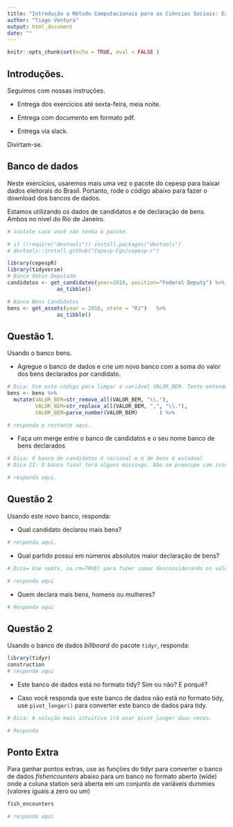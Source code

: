 ```yaml
---
title: "Introdução a Método Computacionais para as Ciências Sociais: Exercício 4"
author: "Tiago Ventura"
output: html_document
date: ""
---
```


```r
knitr::opts_chunk$set(echo = TRUE, eval = FALSE )
```

## Introduções. 
  
Seguimos com nossas instruções. 

- Entrega dos exercícios até sexta-feira, meia noite. 

- Entrega com documento em formato pdf. 

- Entrega via slack. 

Divirtam-se. 

## Banco de dados

Neste exercícios, usaremos mais uma vez o pacote do cepesp para baixar dados eleitorais do Brasil. Portanto, rode o código abaixo para fazer o download dos bancos de dados. 

Estamos utilizando os dados de candidatos e de declaração de bens. Ambos no nível do Rio de Janeiro.

```r
# instale caso você não tenha o pacote. 

# if (!require("devtools")) install.packages("devtools")
# devtools::install_github("Cepesp-Fgv/cepesp-r")

library(cepespR)
library(tidyverse)
# Banco Votos Deputado
candidatos <- get_candidates(year=2018, position="Federal Deputy") %>% 
                as_tibble()

# Banco Bens Candidatos
bens <- get_assets(year = 2018, state = "RJ")   %>%
                as_tibble()
```

## Questão 1.

Usando o banco bens. 

- Agregue o banco de dados e crie um novo banco com a soma do valor dos bens declarados por candidato.

```r
# Dica: Use este código para limpar a variável VALOR_BEM. Tente entender o que estou fazendo neste código. 
bens <- bens %>%
  mutate(VALOR_BEM=str_remove_all(VALOR_BEM, "\\."), 
         VALOR_BEM=str_replace_all(VALOR_BEM, ",", "\\."), 
         VALOR_BEM=parse_number(VALOR_BEM)       ) %>%

# responda o restante aqui.

```

- Faça um merge entre o banco de candidatos e o seu nome banco de bens declarados

```r
# Dica: O banco de candidatos é nacional e o de bens é estadual
# Dica II: O banco final terá alguns missings. Não se preocupe com isso. 

# responda aqui.

```

## Questão 2

Usando este novo banco, responda:

- Qual candidato declarou mais bens?

```r
# responda aqui.

```

- Qual partido possui em números absolutos maior declaração de bens?

```r
# Dica= Use sum(x, na.rm=TRUE) para fazer somas desconsiderando os valores missings

# responda aqui
```


- Quem declara mais bens, homens ou mulheres?
```r
# Responda aqui
```


## Questão 2

Usando o banco de dados *billboard* do pacote `tidyr`, responda:

```r
library(tidyr)
construction
# responda aqui
```

- Este banco de dados está no formato tidy? Sim ou não? E porquê?

- Caso você responda que este banco de dados não está no formato tidy, use `pivot_longer()` para converter este banco de dados para tidy. 

```r

# Dica: A solução mais intuitiva irá usar pivot_longer duas vezes. 

# Responda


```

## Ponto Extra

Para ganhar pontos extras, use as funções do tidyr para converter o banco de dados *fishencounters* abaixo para um banco no formato aberto (wide) onde a coluna station será aberta em um conjunto de variáveis dummies (valores iguais a zero ou um)

```r
fish_encounters

# responda aqui

```
